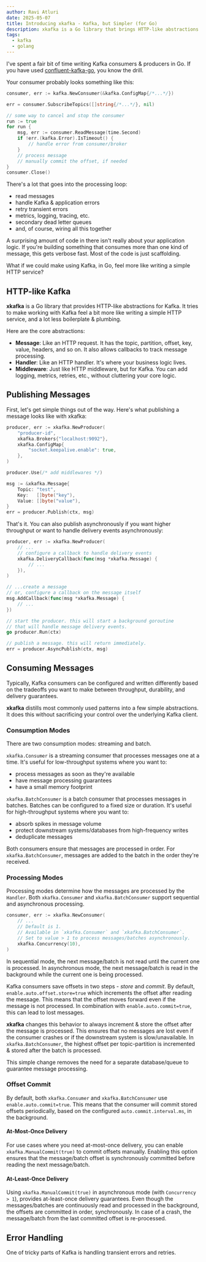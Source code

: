 ```yaml
---
author: Ravi Atluri
date: 2025-05-07
title: Introducing xkafka - Kafka, but Simpler (for Go)
description: xkafka is a Go library that brings HTTP-like abstractions to Apache Kafka. It simplifies producing and consuming messages by using familiar concepts like handlers and middleware, reducing boilerplate and letting you focus on business logic.
tags:
  - kafka
  - golang
---
```


I've spent a fair bit of time writing Kafka consumers & producers in Go. If you have used [confluent-kafka-go](https://github.com/confluentinc/confluent-kafka-go), you know the drill.

Your consumer probably looks something like this:

```go
consumer, err := kafka.NewConsumer(&kafka.ConfigMap{/*...*/})

err = consumer.SubscribeTopics([]string{/*...*/}, nil)

// some way to cancel and stop the consumer
run := true
for run {
    msg, err := consumer.ReadMessage(time.Second)
    if !err.(kafka.Error).IsTimeout() {
        // handle error from consumer/broker
    }
    // process message
    // manually commit the offset, if needed
}
consumer.Close()
```

There's a lot that goes into the processing loop:

- read messages
- handle Kafka & application errors
- retry transient errors
- metrics, logging, tracing, etc.
- secondary dead letter queues
- and, of course, wiring all this together

A surprising amount of code in there isn't really about your application logic. If you're building something that consumes more than one kind of message, this gets verbose fast. Most of the code is just scaffolding.

What if we could make using Kafka, in Go, feel more like writing a simple HTTP service?

## HTTP-like Kafka

**xkafka** is a Go library that provides HTTP-like abstractions for Kafka. It tries to make working with Kafka feel a bit more like writing a simple HTTP service, and a lot less boilerplate & plumbing.

Here are the core abstractions:

- **Message**: Like an HTTP request. It has the topic, partition, offset, key, value, headers, and so on. It also allows callbacks to track message processing.
- **Handler**: Like an HTTP handler. It's where your business logic lives.
- **Middleware**: Just like HTTP middleware, but for Kafka. You can add logging, metrics, retries, etc., without cluttering your core logic.

## Publishing Messages

First, let's get simple things out of the way. Here's what publishing a message looks like with xkafka:

```go
producer, err := xkafka.NewProducer(
    "producer-id",
    xkafka.Brokers{"localhost:9092"},
    xkafka.ConfigMap{
        "socket.keepalive.enable": true,
    },
)

producer.Use(/* add middlewares */)

msg := &xkafka.Message{
    Topic: "test",
    Key:   []byte("key"),
    Value: []byte("value"),
}
err = producer.Publish(ctx, msg)
```

That's it. You can also publish asynchronously if you want higher throughput or want to handle delivery events asynchronously:

```go
producer, err := xkafka.NewProducer(
    // ...
    // configure a callback to handle delivery events
    xkafka.DeliveryCallback(func(msg *xkafka.Message) {
        // ...
    }),
)

// ...create a message
// or, configure a callback on the message itself
msg.AddCallback(func(msg *xkafka.Message) {
    // ...
})

// start the producer. this will start a background goroutine
// that will handle message delivery events.
go producer.Run(ctx)

// publish a message. this will return immediately.
err = producer.AsyncPublish(ctx, msg)
```

## Consuming Messages

Typically, Kafka consumers can be configured and written differently based on the tradeoffs you want to make between throughput, durability, and delivery guarantees.

**xkafka** distills most commonly used patterns into a few simple abstractions. It does this without sacrificing your control over the underlying Kafka client.

### Consumption Modes

There are two consumption modes: streaming and batch.

`xkafka.Consumer` is a streaming consumer that processes messages one at a time. It's useful for low-throughput systems where you want to:

- process messages as soon as they're available
- have message processing guarantees
- have a small memory footprint

`xkafka.BatchConsumer` is a batch consumer that processes messages in batches. Batches can be configured to a fixed size or duration. It's useful for high-throughput systems where you want to:

- absorb spikes in message volume
- protect downstream systems/databases from high-frequency writes
- deduplicate messages

Both consumers ensure that messages are processed in order. For `xkafka.BatchConsumer`, messages are added to the batch in the order they're received.

### Processing Modes

Processing modes determine how the messages are processed by the `Handler`. Both `xkafka.Consumer` and `xkafka.BatchConsumer` support sequential and asynchronous processing.

```go
consumer, err := xkafka.NewConsumer(
    // ...
    // Default is 1.
    // Available in `xkafka.Consumer` and `xkafka.BatchConsumer`.
    // Set to value > 1 to process messages/batches asynchronously.
    xkafka.Concurrency(10),
)
```

In sequential mode, the next message/batch is not read until the current one is processed. In asynchronous mode, the next message/batch is read in the background while the current one is being processed.

Kafka consumers save offsets in two steps - _store_ and _commit_. By default, `enable.auto.offset.store=true` which increments the offset after reading the message. This means that the offset moves forward even if the message is not processed. In combination with `enable.auto.commit=true`, this can lead to lost messages.

**xkafka** changes this behavior to always increment & store the offset after the message is processed. This ensures that no messages are lost even if the consumer crashes or if the downstream system is slow/unavailable. In `xkafka.BatchConsumer`, the highest offset per topic-partition is incremented & stored after the batch is processed.

This simple change removes the need for a separate database/queue to guarantee message processing.

### Offset Commit

By default, both `xkafka.Consumer` and `xkafka.BatchConsumer` use `enable.auto.commit=true`. This means that the consumer will commit stored offsets periodically, based on the configured `auto.commit.interval.ms`, in the background.

#### At-Most-Once Delivery

For use cases where you need at-most-once delivery, you can enable `xkafka.ManualCommit(true)` to commit offsets manually. Enabling this option ensures that the message/batch offset is synchronously committed before reading the next message/batch.

#### At-Least-Once Delivery

Using `xkafka.ManualCommit(true)` in asynchronous mode (with `Concurrency > 1`), provides at-least-once delivery guarantees. Even though the messages/batches are continuously read and processed in the background, the offsets are committed in order, synchronously. In case of a crash, the message/batch from the last committed offset is re-processed.

## Error Handling

One of tricky parts of Kafka is handling transient errors and retries.
